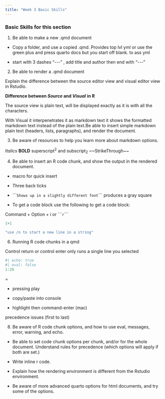 ```yaml
---
title: "Week 3 Basic Skills"
---
```


### **Basic Skills for this section**

1.  Be able to make a new .qmd document

-   Copy a folder, and use a copied .qmd. Provides top lvl yml or use the green plus and press quarto docs but you start off blank. to ass yml

-   start with 3 dashes "\-\--" , add title and author then end with "\-\--"

2.  Be able to render a .qmd document

Explain the difference between the source editor view and visual editor view in Rstudio.

**Difference between *Source* and *Visual*** **in R**

The source view is plain text, will be displayed exactly as it is with all the characters.

With Visual it interpenetrates it as markdown text it shows the formatted markdown text instead of the plain text.Be able to insert simple markdown plain text (headers, lists, paragraphs), and render the document.

3.  Be aware of resources to help you learn more about markdown options.

*Italics* **BOLD** superscript^2^ and subscript~2~ \~\~StrikeThrough\~\~

4.  Be able to insert an R code chunk, and show the output in the rendered document.

-   macro for quick insert

-   Three back ticks

-   \`\`\``Shows up in a slightly different font`\`\`\` produces a gray square

-   To get a code block use the following to get a code block:

Command + Option + i or \`\`\``r`\`\`\`

```r

1+1

"use /n to start a new line in a string"
```

6.  Running R code chunks in a qmd

Control return or control enter only runs a single line you selected

```r
#| echo: true
#| eval: false
1:20


```

=<!-- -->

-   pressing play

-   copy/paste into console

-   highlight then command-enter (mac)

precedence issues (first to last)

8.  Be aware of R code chunk options, and how to use eval, messages, error, warning, and echo.

-   Be able to set code chunk options per chunk, and/or for the whole document. Understand rules for precedence (which options will apply if both are set.)

-   Write inline r code.

-   Explain how the rendering environment is different from the Rstudio environment.

-   Be aware of more advanced quarto options for html documents, and try some of the options.
